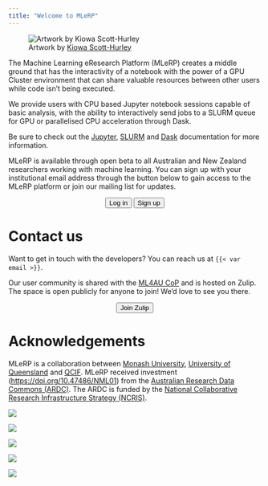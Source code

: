 ```yaml
---
title: "Welcome to MLeRP"
---
```


![Artwork by [Kiowa Scott-Hurley](https://kiowa-scott-hurley.github.io/tea-tech-and-trials/)](./images/cluster-cat.png)

The Machine Learning eResearch Platform (MLeRP) creates a middle ground that has the interactivity of a notebook with the power of a GPU Cluster environment that can share valuable resources between other users while code isn’t being executed.

We provide users with CPU based Jupyter notebook sessions capable of basic analysis, with the ability to interactively send jobs to a SLURM queue for GPU or parallelised CPU acceleration through Dask.

Be sure to check out the [Jupyter](https://docs.jupyter.org/en/latest/), [SLURM](https://slurm.schedmd.com/documentation.html) and [Dask](https://www.dask.org/) documentation for more information.

MLeRP is available through open beta to all Australian and New Zealand researchers working with machine learning. You can sign up with your institutional email address through the button below to gain access to the MLeRP platform or join our mailing list for updates.

<p style="text-align: center;">
    <button type="button" class="btn btn-primary btn-lg" onclick="window.location.href='https://mlerp.cloud.edu.au/launch';">Log in</button>
    <button type="button" class="btn btn-primary btn-lg" onclick="window.location.href='https://forms.gle/HuPk8ckmptq2LCaR7';">Sign up</button>
</p>

# Contact us
Want to get in touch with the developers? You can reach us at `{{< var email >}}`.

Our user community is shared with the [ML4AU CoP](https://www.ml4au.community/) and is hosted on Zulip. The space is open publicly for anyone to join! We'd love to see you there.

<p style="text-align: center;">
    <button type="button" class="btn btn-primary btn-lg" onclick="window.location.href='https://ml4au.zulipchat.com/join/esv5gwtbgtsfpnvk6r4yvlat/';">Join Zulip</button>
</p>

# Acknowledgements
MLeRP is a collaboration between [Monash University](https://www.monash.edu/), [University of Queensland](https://www.uq.edu.au/) and [QCIF](https://www.qcif.edu.au/). MLeRP received investment ([https://doi.org/10.47486/NML01](https://doi.org/10.47486/NML01)) from the [Australian Research Data Commons (ARDC)](https://ardc.edu.au/). The ARDC is funded by the [National Collaborative Research Infrastructure Strategy (NCRIS)](https://www.education.gov.au/ncris).

::: {layout-ncol=3 layout-valign="center"}

[![](/images/logos/monash-logo-mono.svg){#monash}](https://www.monash.edu/)

[![](/images/logos/uq.png){#uq}](https://www.uq.edu.au/)

[![](/images/logos/qcif.png){#qcif}](https://www.qcif.edu.au/)

:::

::: {layout-ncol=3 layout-valign="bottom"}

[![](/images/logos/ardc.png){#ardc}](https://ardc.edu.au/)

[![](/images/logos/ncris.png){#ncris}](https://www.education.gov.au/ncris)

:::